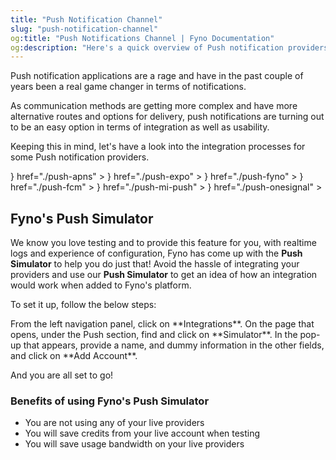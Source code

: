 ```yaml
---
title: "Push Notification Channel"
slug: "push-notification-channel"
og:title: "Push Notifications Channel | Fyno Documentation"
og:description: "Here's a quick overview of Push notification providers supported by Fyno."
---
```


Push notification applications are a rage and have in the past couple of years been a real game changer in terms of notifications.

As communication methods are getting more complex and have more alternative routes and options for delivery, push notifications are turning out to be an easy option in terms of integration as well as usability.

Keeping this in mind, let's have a look into the integration processes for some Push notification providers.

<CardGroup cols={3}>
    <Card
        title="APNs"
        icon={
            <img
                src="https://fynodev.s3.ap-south-1.amazonaws.com/provider_logo/apple.png"
                alt="APNs Logo"
            />
        }
        href="./push-apns"
    ></Card>
    <Card
        title="Expo"
        icon={
            <img
                src="https://fynodev.s3.ap-south-1.amazonaws.com/provider_logo/expo.png"
                alt="Expo Logo"
            />
        }
        href="./push-expo"
    ></Card>
    <Card
        title="Fyno Push"
        icon={
            <img
                src="https://fynodev.s3.ap-south-1.amazonaws.com/provider_logo/ifyno.svg"
                alt="Fyno Logo"
            />
        }
        href="./push-fyno"
    ></Card>
    <Card
        title="Google FCM"
        icon={
            <img
                src="https://fynodev.s3.ap-south-1.amazonaws.com/provider_logo/fcm.png"
                alt="FCM Logo"
            />
        }
        href="./push-fcm"
    ></Card>
    <Card
        title="Mi Push"
        icon={
            <img
                src="https://fynodev.s3.ap-south-1.amazonaws.com/provider_logo/mi.png"
                alt="Mi Push Logo"
            />
        }
        href="./push-mi-push"
    ></Card>
    <Card
        title="OneSignal"
        icon={
            <img
                src="https://fynodev.s3.ap-south-1.amazonaws.com/provider_logo/onesignal.png"
                alt="OneSignal Logo"
            />
        }
        href="./push-onesignal"
    ></Card>

</CardGroup>

## Fyno's Push Simulator

We know you love testing and to provide this feature for you, with realtime logs and experience of configuration, Fyno has come up with the **Push Simulator** to help you do just that! Avoid the hassle of integrating your providers and use our **Push Simulator** to get an idea of how an integration would work when added to Fyno's platform.

To set it up, follow the below steps:

<Steps>
  <Step>From the left navigation panel, click on **Integrations**.</Step>
  <Step>On the page that opens, under the Push section, find and click on **Simulator**.</Step>
  <Step>In the pop-up that appears, provide a name, and dummy information in the other fields, and click on **Add Account**.</Step>
</Steps>

And you are all set to go!

### Benefits of using Fyno's Push Simulator

- You are not using any of your live providers
- You will save credits from your live account when testing
- You will save usage bandwidth on your live providers
